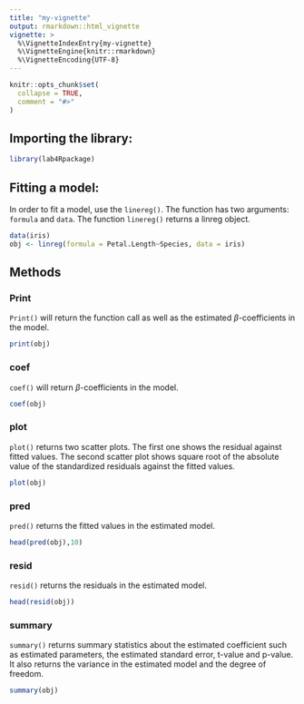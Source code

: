 ```yaml
---
title: "my-vignette"
output: rmarkdown::html_vignette
vignette: >
  %\VignetteIndexEntry{my-vignette}
  %\VignetteEngine{knitr::rmarkdown}
  %\VignetteEncoding{UTF-8}
---
```


```r
knitr::opts_chunk$set(
  collapse = TRUE,
  comment = "#>"
)
```

## Importing the library:
```r
library(lab4Rpackage)
```

## Fitting a model:

In order to fit a model, use the `linereg()`. The function has two arguments: `formula` and `data`. The function `linereg()` returns a linreg object.

```r
data(iris)
obj <- linreg(formula = Petal.Length~Species, data = iris)
```

## Methods

### Print

`Print()` will return the function call as well as the estimated $\beta$-coefficients in the model.

```r
print(obj)
```

### coef

`coef()` will return $\beta$-coefficients in the model.

```r
coef(obj)
```

### plot

`plot()` returns two scatter plots. The first one shows the residual against fitted values. The second scatter plot shows square root of the absolute value of the standardized residuals against the fitted values.

```r
plot(obj)
```

### pred

`pred()` returns the fitted values in the estimated model.

```r
head(pred(obj),10)
```

### resid

`resid()` returns the residuals in the estimated model.

```r
head(resid(obj))
```

### summary

`summary()` returns summary statistics about the estimated coefficient such as estimated parameters, the estimated standard error, t-value and p-value. It also returns the variance in the estimated model and the degree of freedom.

```r
summary(obj)
```
